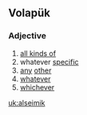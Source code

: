 ==Volapük==
===Adjective===
{{head|vo|adjective}}
# [[all kinds of]]
# whatever [[specific]] 
# [[any]] [[other]]
# [[whatever]] 
# [[whichever]]

[[uk:alseimik]]